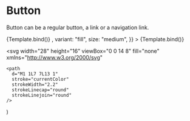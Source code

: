 

<Meta title="Components/Button" component={Button} />

# Button

Button can be a regular button, a link or a navigation link.

<Canvas>
  <Story
    name="Overview - variant link"
    args={{
      text: "Przykładowy tekst",
      href: "https://google.com",
      variant: "fill",
      size: "medium",
    }}
  >
    {Template.bind()}
  </Story>
  <Story
    name="Overview - variant button"
    args={{
      text: "Przykładowy tekst",
      iconEnd: <ArrowDownIcon />,
      variant: "fill",
      size: "medium",
    }}
  >
    {Template.bind()}
  </Story>
</Canvas>

<ArgsTable />


  <svg
    width="28"
    height="16"
    viewBox="0 0 14 8"
    fill="none"
    xmlns="http://www.w3.org/2000/svg"
  >
    <path
      d="M1 1L7 7L13 1"
      stroke="currentColor"
      strokeWidth="2.2"
      strokeLinecap="round"
      strokeLinejoin="round"
    />
  </svg>
)
